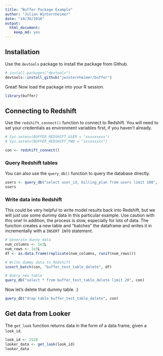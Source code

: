 ```yaml
---
title: "Buffer Package Example"
author: "Julian Winternheimer"
date: "10/30/2016"
output: 
  html_document: 
    keep_md: yes
---
```


## Installation
Use the `devtools` package to install the package from Github.

```r
# install.packages("devtools")
devtools::install_github("jwinternheimer/buffer")
```

Great! Now load the package into your R session.

```r
library(buffer)
```

## Connecting to Redshift
Use the `redshift_connect()` function to connect to Redshift. You will need to set your credentials as environment variables first, if you haven't already.

```r
# Sys.setenv(BUFFER_REDSHIFT_USER = "xxxxxxxxx")
# Sys.setenv(BUFFER_REDSHIFT_PWD = "xxxxxxxxx")

con <- redshift_connect()
```

### Query Redshift tables
You can also use the `query_db()` function to query the database directly.

```r
users <- query_db("select user_id, billing_plan from users limit 100", con)
users
```

### Write data into Redshift
This could be very helpful to write model results back into Redshift, but we will just use some dummy data in this particular example. Use caution with this one! In addition, the process is slow, especially for lots of data. The function creates a new table and "batches" the dataframe and writes it in incrementally with a `INSERT INTO` statement.

```r
# Generate dunny data
num_columns <- 1e2L
num_rows <- 1e3L 
df <- as.data.frame(replicate(num_columns, runif(num_rows)))

# Write dummy data to Redshift
insert_batch(con, "buffer_test_table_delete", df)

# Query new table
query_db("select * from buffer_test_table_delete limit 20", con)
```

Now let's delete that dummy table. :)

```r
query_db("drop table buffer_test_table_delete", con)
```

## Get data from Looker
The `get_look` function returns data in the form of a data frame, given a `look_id`.

```r
look_id <- 2528
looker_data <- get_look(look_id)
looker_data
```

